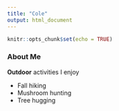 ```yaml
---
title: "Cole"
output: html_document
---
```


```r
knitr::opts_chunk$set(echo = TRUE)
```
### About Me

**Outdoor** activities I enjoy  

* Fall hiking   
* Mushroom hunting    
* Tree hugging     
